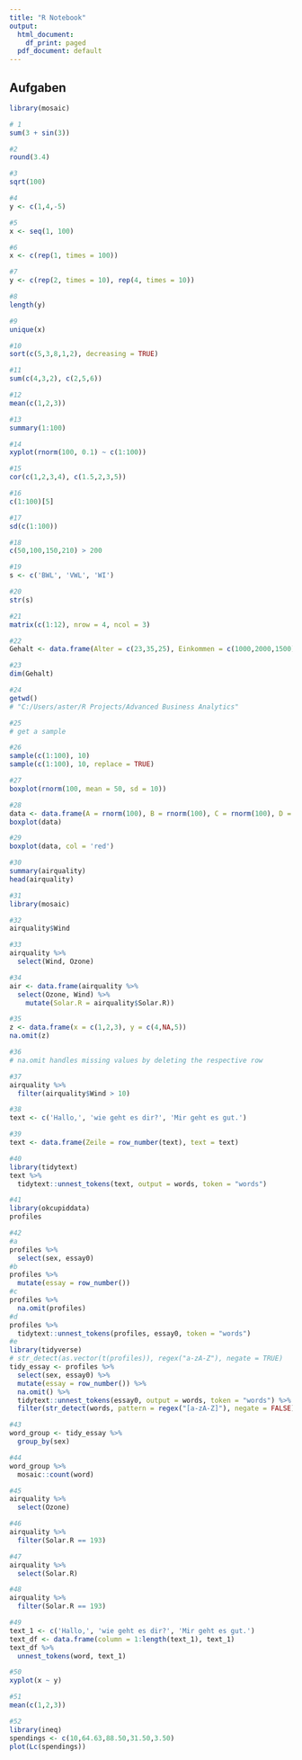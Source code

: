 ```yaml
---
title: "R Notebook"
output:
  html_document:
    df_print: paged
  pdf_document: default
---
```



## Aufgaben

```r
library(mosaic)
```
```r
# 1
sum(3 + sin(3))
```
```r
#2 
round(3.4)
```
```r
#3 
sqrt(100)
```
```r
#4
y <- c(1,4,-5)
```
```r
#5
x <- seq(1, 100)
```
```r
#6
x <- c(rep(1, times = 100))
```
```r
#7
y <- c(rep(2, times = 10), rep(4, times = 10))
```
```r
#8
length(y)
```
```r
#9 
unique(x)
```
```r
#10
sort(c(5,3,8,1,2), decreasing = TRUE)
```
```r
#11
sum(c(4,3,2), c(2,5,6))
```
```r
#12
mean(c(1,2,3))
```
```r
#13
summary(1:100)
```
```r
#14
xyplot(rnorm(100, 0.1) ~ c(1:100))
```
```r
#15
cor(c(1,2,3,4), c(1.5,2,3,5))
```
```r
#16
c(1:100)[5]
```
```r
#17
sd(c(1:100)) 
```
```r
#18
c(50,100,150,210) > 200
```
```r
#19
s <- c('BWL', 'VWL', 'WI')
```
```r
#20
str(s)
```
```r
#21
matrix(c(1:12), nrow = 4, ncol = 3)
```
```r
#22
Gehalt <- data.frame(Alter = c(23,35,25), Einkommen = c(1000,2000,1500), Geschlecht = c('m','w','w'))
```
```r
#23
dim(Gehalt)
```
```r
#24
getwd()
# "C:/Users/aster/R Projects/Advanced Business Analytics"
```
```r
#25
# get a sample
```
```r
#26 
sample(c(1:100), 10)
sample(c(1:100), 10, replace = TRUE)
```
```r
#27
boxplot(rnorm(100, mean = 50, sd = 10))
```
```r
#28
data <- data.frame(A = rnorm(100), B = rnorm(100), C = rnorm(100), D = rnorm(100))
boxplot(data)
```
```r
#29
boxplot(data, col = 'red')
```
```r
#30
summary(airquality)
head(airquality)
```
```r
#31
library(mosaic)
```
```r
#32
airquality$Wind
```
```r
#33
airquality %>% 
  select(Wind, Ozone)
```
```r
#34
air <- data.frame(airquality %>%
  select(Ozone, Wind) %>%
    mutate(Solar.R = airquality$Solar.R))
```
```r
#35
z <- data.frame(x = c(1,2,3), y = c(4,NA,5))
na.omit(z)
```
```r
#36
# na.omit handles missing values by deleting the respective row
```
```r
#37
airquality %>% 
  filter(airquality$Wind > 10)
```
```r
#38
text <- c('Hallo,', 'wie geht es dir?', 'Mir geht es gut.')
```
```r
#39
text <- data.frame(Zeile = row_number(text), text = text)
```
```r
#40
library(tidytext)
text %>%
  tidytext::unnest_tokens(text, output = words, token = "words")
```
```r
#41
library(okcupiddata)
profiles
```
```r
#42
#a
profiles %>% 
  select(sex, essay0)
#b
profiles %>%
  mutate(essay = row_number())
#c
profiles %>%
  na.omit(profiles)
#d
profiles %>% 
  tidytext::unnest_tokens(profiles, essay0, token = "words")
#e
library(tidyverse)
# str_detect(as.vector(t(profiles)), regex("a-zA-Z"), negate = TRUE)
tidy_essay <- profiles %>%
  select(sex, essay0) %>%
  mutate(essay = row_number()) %>%
  na.omit() %>%
  tidytext::unnest_tokens(essay0, output = words, token = "words") %>%
  filter(str_detect(words, pattern = regex("[a-zA-Z]"), negate = FALSE))
```
```r
#43
word_group <- tidy_essay %>%
  group_by(sex)
```
```r
#44
word_group %>%
  mosaic::count(word)
```
```r
#45
airquality %>%
  select(Ozone)
```
```r
#46
airquality %>% 
  filter(Solar.R == 193)
```
```r
#47
airquality %>%
  select(Solar.R)
```
```r
#48
airquality %>%
  filter(Solar.R == 193)
```
```r
#49
text_1 <- c('Hallo,', 'wie geht es dir?', 'Mir geht es gut.')
text_df <- data.frame(column = 1:length(text_1), text_1)
text_df %>% 
  unnest_tokens(word, text_1)
```
```r
#50
xyplot(x ~ y)
```
```r
#51
mean(c(1,2,3))
```
```r
#52
library(ineq)
spendings <- c(10,64.63,88.50,31.50,3.50)
plot(Lc(spendings))
```